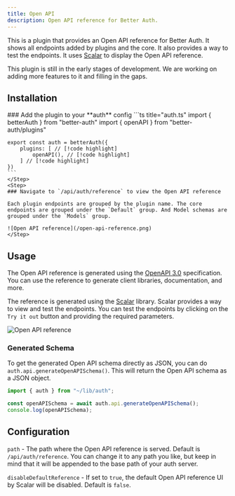 ```yaml
---
title: Open API
description: Open API reference for Better Auth.
---
```


This is a plugin that provides an Open API reference for Better Auth. It shows all endpoints added by plugins and the core. It also provides a way to test the endpoints. It uses [Scalar](https://scalar.com/) to display the Open API reference.

<Callout>
  This plugin is still in the early stages of development. We are working on adding more
  features to it and filling in the gaps.
</Callout>

## Installation

<Steps>
    <Step>
    ### Add the plugin to your **auth** config
    ```ts title="auth.ts"
    import { betterAuth } from "better-auth"
    import { openAPI } from "better-auth/plugins"

    export const auth = betterAuth({
        plugins: [ // [!code highlight]
            openAPI(), // [!code highlight]
        ] // [!code highlight]
    })
    ```
    </Step>
    <Step>
    ### Navigate to `/api/auth/reference` to view the Open API reference

    Each plugin endpoints are grouped by the plugin name. The core endpoints are grouped under the `Default` group. And Model schemas are grouped under the `Models` group.

    ![Open API reference](/open-api-reference.png)
    </Step>

</Steps>

## Usage

The Open API reference is generated using the [OpenAPI 3.0](https://swagger.io/specification/) specification. You can use the reference to generate client libraries, documentation, and more.

The reference is generated using the [Scalar](https://scalar.com/) library. Scalar provides a way to view and test the endpoints. You can test the endpoints by clicking on the `Try it out` button and providing the required parameters.

![Open API reference](/open-api-reference.png)

### Generated Schema

To get the generated Open API schema directly as JSON, you can do `auth.api.generateOpenAPISchema()`. This will return the Open API schema as a JSON object.

```ts
import { auth } from "~/lib/auth";

const openAPISchema = await auth.api.generateOpenAPISchema();
console.log(openAPISchema);
```

## Configuration

`path` - The path where the Open API reference is served. Default is `/api/auth/reference`. You can change it to any path you like, but keep in mind that it will be appended to the base path of your auth server.

`disableDefaultReference` - If set to `true`, the default Open API reference UI by Scalar will be disabled. Default is `false`.
